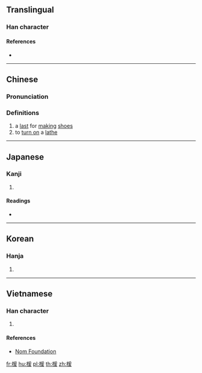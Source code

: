 ==Translingual==

===Han character===
{{Han char|rn=75|rad=木|as=09|sn=13|four=52947|canj=DBME|ids=⿰木爰}}

====References====
* {{Han ref|kx=0540.170|dkj=15158|dj=0928.030|hdz=21253.050|uh=6965|ud=26981|bh=DDDD|bd=56797}}

----

==Chinese==
{{zh-forms}}

===Pronunciation===
{{zh-pron
|m=xuàn
|c=hyun3,jyun4
|mc=y
|oc=y
|ma=
|cat=n,v
}}

===Definitions===
# a [[last]] for [[making]] [[shoe]]s
# to [[turn on]] a [[lathe]]

----

==Japanese==

===Kanji===
{{ja-kanji|grade=|rs=木09}}

# {{defn|lang=ja|sort=木09}}

====Readings====
* {{ja-readings|on=[[けん]] (ken), [[かん]] (kan), [[えん]] (en)|kun=[[かた]] (kata)}}

----

==Korean==

===Hanja===
{{ko-hanja|hangeul=원|eumhun=|rv=won|mr=wŏn|y=wen}}

# {{defn|lang=ko|sort=木09}}

----

==Vietnamese==

===Han character===
{{vi-readings|rs=木09| hanviet = huyễn}}

# {{defn|lang=vi|sort=木09}}

====References====
*[http://nomfoundation.org/common/nom_details.php?codepoint=6965 Nom Foundation]

[[fr:楥]]
[[hu:楥]]
[[pl:楥]]
[[th:楥]]
[[zh:楥]]